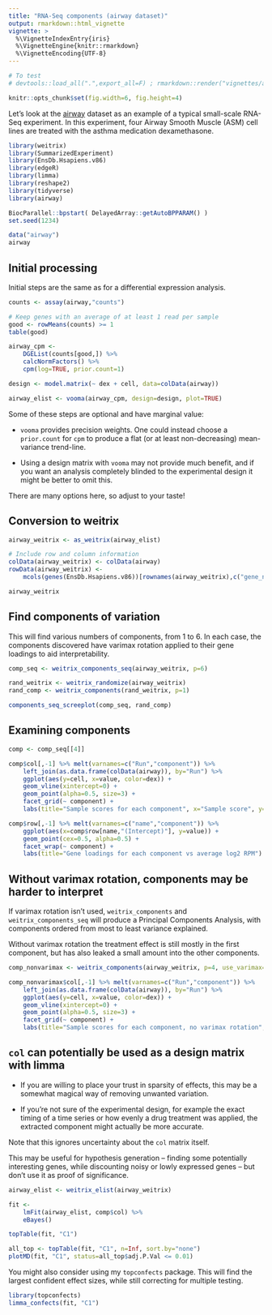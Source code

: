 ```yaml
---
title: "RNA-Seq components (airway dataset)"
output: rmarkdown::html_vignette
vignette: >
  %\VignetteIndexEntry{iris}
  %\VignetteEngine{knitr::rmarkdown}
  %\VignetteEncoding{UTF-8}
---
```


```r
# To test
# devtools::load_all(".",export_all=F) ; rmarkdown::render("vignettes/airway.Rmd")

knitr::opts_chunk$set(fig.width=6, fig.height=4)
```

Let's look at the [airway](http://bioconductor.org/packages/release/data/experiment/html/airway.html) dataset as an example of a typical small-scale RNA-Seq experiment. In this experiment, four Airway Smooth Muscle (ASM) cell lines are treated with the asthma medication dexamethasone.

```r
library(weitrix)
library(SummarizedExperiment)
library(EnsDb.Hsapiens.v86)
library(edgeR)
library(limma)
library(reshape2)
library(tidyverse)
library(airway)

BiocParallel::bpstart( DelayedArray::getAutoBPPARAM() )
set.seed(1234)
```

```r
data("airway")
airway
```


## Initial processing

Initial steps are the same as for a differential expression analysis.

```r
counts <- assay(airway,"counts")

# Keep genes with an average of at least 1 read per sample
good <- rowMeans(counts) >= 1 
table(good)

airway_cpm <- 
    DGEList(counts[good,]) %>%
    calcNormFactors() %>%
    cpm(log=TRUE, prior.count=1)

design <- model.matrix(~ dex + cell, data=colData(airway))

airway_elist <- vooma(airway_cpm, design=design, plot=TRUE)
```

Some of these steps are optional and have marginal value:

* `vooma` provides precision weights. One could instead choose a `prior.count` for `cpm` to produce a flat (or at least non-decreasing) mean-variance trend-line.

* Using a design matrix with `vooma` may not provide much benefit, and if you want an analysis completely blinded to the experimental design it might be better to omit this.

There are many options here, so adjust to your taste!


## Conversion to weitrix

```r
airway_weitrix <- as_weitrix(airway_elist)

# Include row and column information
colData(airway_weitrix) <- colData(airway)
rowData(airway_weitrix) <- 
    mcols(genes(EnsDb.Hsapiens.v86))[rownames(airway_weitrix),c("gene_name","gene_biotype")]

airway_weitrix
```


## Find components of variation

This will find various numbers of components, from 1 to 6. In each case, the components discovered have varimax rotation applied to their gene loadings to aid interpretability.

```r
comp_seq <- weitrix_components_seq(airway_weitrix, p=6)
```

```r
rand_weitrix <- weitrix_randomize(airway_weitrix)
rand_comp <- weitrix_components(rand_weitrix, p=1)

components_seq_screeplot(comp_seq, rand_comp)
```

## Examining components

```r
comp <- comp_seq[[4]]

comp$col[,-1] %>% melt(varnames=c("Run","component")) %>%
    left_join(as.data.frame(colData(airway)), by="Run") %>%
    ggplot(aes(y=cell, x=value, color=dex)) + 
    geom_vline(xintercept=0) + 
    geom_point(alpha=0.5, size=3) + 
    facet_grid(~ component) +
    labs(title="Sample scores for each component", x="Sample score", y="Cell line", color="Treatment")

comp$row[,-1] %>% melt(varnames=c("name","component")) %>%
    ggplot(aes(x=comp$row[name,"(Intercept)"], y=value)) + 
    geom_point(cex=0.5, alpha=0.5) + 
    facet_wrap(~ component) +
    labs(title="Gene loadings for each component vs average log2 RPM")
```

## Without varimax rotation, components may be harder to interpret

If varimax rotation isn't used, `weitrix_components` and `weitrix_components_seq` will produce a Principal Components Analysis, with components ordered from most to least variance explained.

Without varimax rotation the treatment effect is still mostly in the first component, but has also leaked a small amount into the other components.

```r
comp_nonvarimax <- weitrix_components(airway_weitrix, p=4, use_varimax=FALSE)

comp_nonvarimax$col[,-1] %>% melt(varnames=c("Run","component")) %>%
    left_join(as.data.frame(colData(airway)), by="Run") %>%
    ggplot(aes(y=cell, x=value, color=dex)) + 
    geom_vline(xintercept=0) + 
    geom_point(alpha=0.5, size=3) + 
    facet_grid(~ component) +
    labs(title="Sample scores for each component, no varimax rotation", x="Sample score", y="Cell line", color="Treatment")
```


## `col` can potentially be used as a design matrix with limma

* If you are willing to place your trust in sparsity of effects, this may be a somewhat magical way of removing unwanted variation. 

* If you're not sure of the experimental design, for example the exact timing of a time series or how evenly a drug treatment was applied, the extracted component might actually be more accurate.

Note that this ignores uncertainty about the `col` matrix itself.

This may be useful for hypothesis generation -- finding some potentially interesting genes, while discounting noisy or lowly expressed genes -- but don't use it as proof of significance.

```r
airway_elist <- weitrix_elist(airway_weitrix)

fit <- 
    lmFit(airway_elist, comp$col) %>% 
    eBayes()

topTable(fit, "C1")

all_top <- topTable(fit, "C1", n=Inf, sort.by="none")
plotMD(fit, "C1", status=all_top$adj.P.Val <= 0.01)
```

You might also consider using my `topconfects` package. This will find the largest confident effect sizes, while still correcting for multiple testing.

```r
library(topconfects)
limma_confects(fit, "C1")
```




